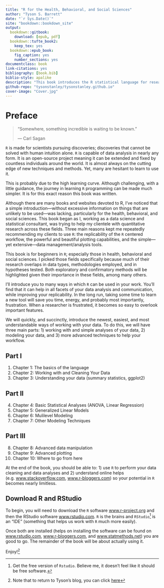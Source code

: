 ```yaml
---
title: "R for the Health, Behavioral, and Social Sciences"
author: "Tyson S. Barrett"
date: "`r Sys.Date()`"
site: "bookdown::bookdown_site"
output:
  bookdown::gitbook:
    download: [epub, pdf]
  bookdown::tufte_book2:
    keep_tex: yes
  bookdown::epub_book: 
    fig_caption: yes
    number_sections: yes
documentclass: book
link-citations: yes
bibliography: [book.bib]
biblio-style: apalike
description: "This book introduces the R statistical language for researchers in the health, behavioral, and social sciences. It is designed for those that have little background in statistical programming but would like to use the powerful statistical and visualization tool that R offers at no cost. The light-hearted design of this book allows a researcher to investigate and begin using R relatively stress-free with intuitive and interesting examples."
github-repo: "tysonstanley/tysonstanley.github.io"
cover-image: "Cover.jpg"
---
```


# Preface {-}

> "Somewhere, something incredible is waiting to be known."
>
> --- Carl Sagan

`R` is made for scientists pursuing discoveries; discoveries that cannot be solved with human intuition alone. `R` is capable of data analysis in nearly any form. It is an open-source project meaning it can be extended and fixed by countless individuals around the world. It is almost always on the cutting edge of new techniques and methods. Yet, many are hesitant to learn to use it.

This is probably due to the high learning curve. Although challenging, with a little guidance, the journey in learning `R` programming can be made much simpler. It is for this exact reason this book was written.

Although there are many books and websites devoted to R, I've noticed that a simple introduction---without excessive information on things that are unlikely to be used---was lacking, particularly for the health, behavioral, and social sciences. This book began as I, working as a data science and statistical consultant, was trying to help my clientele with quantitative research across these fields. Three main reasons kept me repeatedly recommending my clients to use `R`: the replicability of the `R` centered workflow, the powerful and beautiful plotting capabilities, and the simple---yet extensive---data management/analysis tools.

This book is for beginners in `R`; especially those in health, behavioral and social sciences. I picked those fields specifically because much of their research overlaps in data types, methodologies employed, and in hypotheses tested. Both exploratory and confirmatory methods will be highlighted given their importance in these fields, among many others.

I'll introduce you to many ways in which `R` can be used in your work. You'll find that it can help in all facets of your data analysis and communication, while improving your replicability. In the long run, taking some time to learn a new tool will save you time, energy, and probably most importantly, frustration. When a researcher is frustrated, it becomes so easy to overlook important features.

We will quickly, and succinctly, introduce the newest, easiest, and most understandable ways of working with your data. To do this, we will have three main parts: 1) working with and simple analyses of your data, 2) modeling your data, and 3) more advanced techniques to help your workflow.

## Part I {-}

1. Chapter 1: The basics of the language
2. Chapter 2: Working with and Cleaning Your Data
3. Chapter 3: Understanding your data (summary statistics, ggplot2)

## Part II {-}

4. Chapter 4: Basic Statistical Analyses (ANOVA, Linear Regression)
5. Chapter 5: Generalized Linear Models
6. Chapter 6: Mulilevel Modeling
7. Chapter 7: Other Modeling Techniques

## Part III {-}

8. Chapter 8: Advanced data manipulation
9. Chapter 9: Advanced plotting
10. Chapter 10: Where to go from here

At the end of the book, you should be able to: 1) use `R` to perform your data cleaning and data analyses and 2) understand online helps (e.g. [www.stackoverflow.com](www.stackoverflow.com), [www.r-bloggers.com](www.r-bloggers.com)) so your potential in `R` becomes nearly limitless.


## Download R and RStudio {-}

To begin, you will need to download the `R` software [www.r-project.org](https://www.r-project.org/) and then the RStudio software [www.rstudio.com](https://www.rstudio.com/). `R` is the brains and `RStudio`[^free] is an "IDE" (something that helps us work with `R` much more easily). 

Once both are installed (helps on installing the software can be found on [www.rstudio.com](https://www.rstudio.com/), [www.r-bloggers.com](www.r-bloggers.com), and [www.statmethods.net](www.statmethods.net)) you are good to go. The remainder of the book will be about actually using it.

Enjoy![^return]


[^free]: Get the free version of `Rstudio`. Believe me, it doesn't feel like it should be free software. 

[^return]: Note that to return to Tyson's blog, you can click [here][blog]

[blog]: https://tysonstanley.github.io



